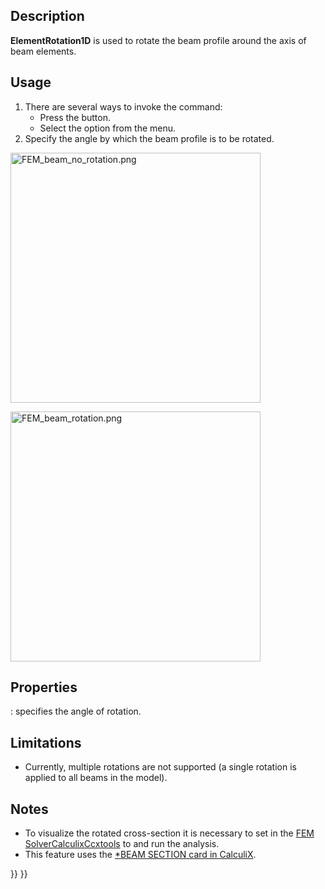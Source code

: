 <languages/>
<translate>

<!--T:4-->
{{Docnav
|[[FEM_ElementGeometry1D|Beam Cross Section]]
|[[FEM_ElementGeometry2D|Shell Plate Thickness]]
|[[FEM_Workbench|FEM]]
|IconL=FEM_ElementGeometry1D.svg
|IconR=FEM_ElementGeometry2D.svg
|IconC=Workbench_FEM.svg
}}

<!--T:1-->
{{GuiCommandContainer|
{{GuiCommand
|Name=FEM ElementRotation1D
|MenuLocation=Model → Element Geometry → Beam Rotation
|Workbenches=[[FEM_Workbench|FEM]]
|SeeAlso=[[FEM_tutorial|FEM tutorial]]
}}
{{GuiCommandFemInfo
|Solvers=CalculiX
}}
}}

==Description== <!--T:9-->

<!--T:2-->
'''ElementRotation1D''' is used to rotate the beam profile around the axis of beam elements.

==Usage== <!--T:10-->

<!--T:8-->
# There are several ways to invoke the command:
#* Press the {{Button|[[Image:FEM ElementRotation1D.svg|16px]] [[FEM_ElementRotation1D|Beam Rotation]]}} button.
#* Select the {{MenuCommand|Model → Element Geometry → [[Image:FEM_ElementRotation1D.svg|16px]] Beam Rotation}} option from the menu.
# Specify the angle by which the beam profile is to be rotated.

</translate>
[[Image:FEM_beam_no_rotation.png|400px]]
<translate>
<!--T:18-->
{{Caption|No rotation, default orientation - local axis 1 aligned with the global Y axis (green)}}

</translate>
[[Image:FEM_beam_rotation.png|400px]]
<translate>
<!--T:19-->
{{Caption|90 degree rotation}}

==Properties== <!--T:12-->

<!--T:17-->
{{PropertyData|Rotation}}: specifies the angle of rotation.

==Limitations== <!--T:13-->

<!--T:14-->
* Currently, multiple rotations are not supported (a single rotation is applied to all beams in the model).

==Notes== <!--T:15-->

<!--T:16-->
* To visualize the rotated cross-section it is necessary to set {{incode|Beam Shell Result Output 3D}} in the [[FEM_SolverCalculixCcxtools|FEM SolverCalculixCcxtools]] to {{incode|True}} and run the analysis.
* This feature uses the [https://web.mit.edu/calculix_v2.7/CalculiX/ccx_2.7/doc/ccx/node162.html *BEAM SECTION card in CalculiX].


<!--T:5-->
{{Docnav
|[[FEM_ElementGeometry1D|Beam Cross Section]]
|[[FEM_ElementGeometry2D|Shell Plate Thickness]]
|[[FEM_Workbench|FEM]]
|IconL=FEM_ElementGeometry1D.svg
|IconR=FEM_ElementGeometry2D.svg
|IconC=Workbench_FEM.svg
}}

</translate>
{{FEM Tools navi{{#translation:}}}}
{{Userdocnavi{{#translation:}}}}